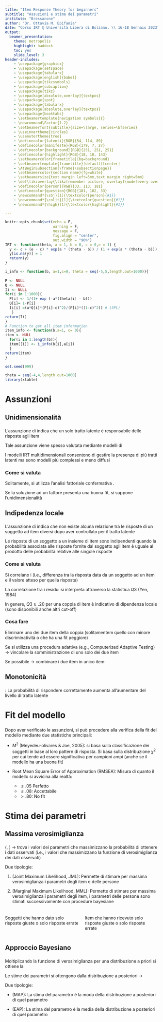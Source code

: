 ```yaml
---
title: "Item Response Theory for beginners"
subtitle: "Assuzioni e stima dei parametri"
institute: "Bressanone"
author: "Dr. Ottavia M. Epifania"
date: "Corso IRT @ Università Libera di Bolzano, \\ 16-18 Gennaio 2023"
output: 
  beamer_presentation: 
    theme: metropolis
    highlight: haddock
    toc: yes
    slide_level: 3
header-includes:
    - \usepackage{graphicx} 
    - \usepackage{setspace}
    - \usepackage{tabularx}
    - \usepackage[english]{babel}
    - \usepackage{tikzsymbols}
    - \usepackage{subcaption}
    - \usepackage{tikz}
    - \usepackage[absolute,overlay]{textpos}
    - \usepackage{spot}
    - \usepackage{tabularx}
    - \usepackage[absolute,overlay]{textpos}
    - \usepackage{booktabs}
    - \setbeamertemplate{navigation symbols}{}
    - \newcommand\Factor{1.2}
    - \setbeamerfont{subtitle}{size=\large, series=\bfseries}
    - \useinnertheme{circles}
    - \useoutertheme{tree}
    - \definecolor{latenti}{RGB}{54, 114, 89}
    - \definecolor{manifeste}{RGB}{179, 7, 27}
    - \definecolor{background}{RGB}{251, 251, 251}
    - \definecolor{highlight}{RGB}{18, 10, 143}
    - \setbeamercolor{frametitle}{bg=background}
    - \setbeamertemplate{frametitle}[default][center]
    - \AtBeginSubsection{\frame{\subsectionpage}}
    - \setbeamercolor{section name}{fg=white}
    - \setbeamersize{text margin left=5mm,text margin right=5mm} 
    - \def\tikzoverlay{\tikz[remember picture, overlay]\node[every overlay node]}
    - \definecolor{person}{RGB}{33, 113, 181}
    - \definecolor{question}{RGB}{181, 102, 33}
    - \newcommand*{\sbj}[1]{\textcolor{person}{#1}}
    - \newcommand*{\colit}[1]{\textcolor{question}{#1}}
    - \newcommand*{\high}[1]{\textcolor{highlight}{#1}}

---
```


```r
knitr::opts_chunk$set(echo = F, 
                      warning = F, 
                      message = F, 
                      fig.align = "center", 
                      out.width = "90%")
IRT <- function(theta, a = 1, b = 0, c = 0,e = 1) {
  y <- c + (e - c) * exp(a * (theta - b)) / (1 + exp(a * (theta - b)))
  y[is.na(y)] = 1
  return(y)
}

i_info <- function(b, a=1,c=0, theta = seq(-5,5,length.out=1000)){
 
P <- NULL 
Q <- NULL
Ii <- NULL
for(i in 1:1000){
  P[i] <- 1/(1+ exp (-a*(theta[i] - b)))
  Q[i]= 1-P[i]
  Ii[i] =(a*Q[i]*(P[i]-c)^2)/(P[i]*((1-c)^2)) # (3PL)
   }
return(Ii)
}
# Function to get all item information
item_info <- function(b,a=1, c= 0){
item <- NULL
  for(i in 1:length(b)){
  item[[i]] <- i_info(b[i],a[i])
  }
return(item)
}

set.seed(999)

theta = seq(-4,4,length.out=1000)
library(xtable)

```

# Assunzioni 

## Unidimensionalità 

### 


L’assunzione di \high{\textbf{unidimensionalità}} indica che un solo tratto latente è
responsabile delle risposte agli item

Tale assunzione viene spesso valutata mediante modelli di \high{analisi fattoriale confermativa}

I modelli IRT multidimensionali consentono di gestire la presenza di più tratti latenti ma sono modelli più complessi e meno diffusi 

\begin{block}{In caso di violazione}

\vspace{3mm}
Il modello IRT scelto può essere applicato, ma: 

- si possono ottenere stime dei parametri distorte/non intepretabili

- anche se si ottenessero delle stime interpretabili, queste non hanno senso perché il modello non ha senso

\end{block}


### Come si valuta

Solitamente, si utilizza l'analisi fattoriale confermativa \high{(CFA)}. 

Se la soluzione ad un fattore presenta una buona fit, si suppone l'unidimensionalità

\begin{block}{Indici di fit CFA}

\vspace{3mm}
Comparative Fit Index (CFI) $> .90$


Standardized Root Mean Square Residual (SRMSR) $<.08$

Root Mean Sqaure Error of Approximation (RMSEA) $<. 08$

\end{block}

## Indipedenza locale

### 

L’assunzione di \high{\textbf{indipendenza locale}} indica che non esiste alcuna relazione tra le risposte di un soggetto ad item diversi dopo aver controllato per il
tratto latente

Le risposte di un soggetto a un insieme di item sono indipendenti quando la probabilità associata alle risposte fornite dal soggetto agli item è uguale al prodotto delle probabilità relative alle singole risposte

\begin{block}{In caso di violazione}


\vspace{3mm}
Si rischia di sovrastimare l’informatività (attendibilità) del test
\end{block}


### Come si valuta 

Si correlano i \high{\textbf{residui}} (i.e.,  differenza tra la risposta data da un soggetto ad un item e il valore atteso per quella risposta) 

La correlazione tra i residui si interpreta attraverso la statistica $Q3$ (Yen, 1984)

In genere, $Q3\geq .20$ per una coppia di item è indicativo di dipendenza locale (sono disponibili anche altri cut-off)

### Cosa fare

Eliminare uno dei due item della coppia (solitamentem quello con minore discriminatività o che ha una fit peggiore)

Se si utilizza una procedura adattiva (e.g., Computerized Adaptive Testing) $\rightarrow$ vincolare la somministrazione di uno solo dei due item

Se possibile $\rightarrow$ combinare i due item in unico item \includegraphics[width=.10\linewidth]{"img/frank.jpg"}


## Monotonicità 

### 

\high{\textbf{Monotonicità}}: La probabilità di rispondere correttamente aumenta all'aumentare del livello di tratto latente

\begin{block}{Come si valuta}

\vspace{3mm}
Si valuta per ogni item

Coefficiente $H$ di Mokken (Originariamente di Loevinger). 

$H \geq .3$: Item accettabile 

$H \geq .5$: Item eccellente 

$H < .3$: Item non accettabile 


\end{block}

\begin{block}{In caso di violazione}

\vspace{3mm}
Effetti negativi sull'attendibilità e validità della scala
\end{block}

# Fit del modello 

### 

Dopo aver verificato le assunzioni, si può procedere alla verifica della fit del modello mediante due statistiche principali: 

- $M^2$ (Meyedeu-olivares & Joe, 2005): si basa sulla classificazione dei soggetti in base al loro pattern di risposta. Si basa sulla distribuzione $\chi^2$ per cui tende ad essere significativa per campioni ampi (anche se il modello ha una buona fit)

- Root Mean Square Error of Approximation (RMSEA): Misura di quanto il modello si avvicina alla realtà: 
  - $\leq .05$ Perfetto
  - $\leq .08$: Accettabile
  - $> .80$: No fit

# Stima dei parametri 

## Massima verosimiglianza 

###

\high{Massima verosimiglianza} (\high{Maximum Likelihood}, \high{ML}) $\rightarrow$ trova i valori dei parametri che massimizzano la probabilità di ottenere i dati osservati (i.e., i valori che massimizzano la funzione di verosimiglianza dei dati osservati)

Due tipologie: 

1. \high{Massima verosimiglianza congiunta} (Joint Maximum Likelihood, JML): Permette di stimare per massima verosimiglianza \textbf{congiuntamente} i parametri degli item e delle persone

2. \high{Massima verosimiglianza marginale} (Marginal Maximum Likelihood, MML): Permette di stimare per massima verosimiglianza i parametri degli item, i parametri delle persone sono stimati successivamente con procedure bayesiane

###

\begin{exampleblock}{Vantaggi ML}


All'aumentare dell'ampiezza campionaria $\rightarrow$ le stime per ML covergono al valore vero (\high{unbiased})

\end{exampleblock}

\begin{alertblock}{Svantaggi ML}

\vspace{3mm}
Le stime di soggetti/item con punteggi estremi sono $+$ o $-$ $\infty$

Per ovviare a questo problema: 

$\rightarrow$ Sottrarre $.30$ se il punteggio è massimo

$\rightarrow$ Aggiungere $.30$ se il punteggio è minimo

\end{alertblock}

\begin{center}
Puteggi estremi:
\end{center}

::: columns

:::: column

Soggetti che hanno dato solo risposte giuste o solo risposte errate

::::

:::: column

Item che hanno ricevuto solo risposte giuste o solo risposte errate
::::

:::

## Approccio Bayesiano

### 

Moltiplicando la funzione di verosimiglianza per una distribuzione a priori si ottiene la \textbf{distribuzione a posteriori}

Le stime dei parametri si ottengono dalla distribuzione a posteriori $\rightarrow$ \high{stime bayesiane}

Due tipologie: 

- \high{\textbf{Maximum a Posteriori}} (MAP): La stima del parametro è la moda della distribuzione a posteriori di quel parametro

- \high{\textbf{Expected a Posteriori}} (EAP): La stima del parametro è la media della distribuzione a posteriori di quel parametro


### 

\begin{exampleblock}{Vantaggi approcci bayesiani}

Permettono la stima \textbf{finita} dei parametri dei soggetti e degli item anche in caso di punteggi estremi

\end{exampleblock}


